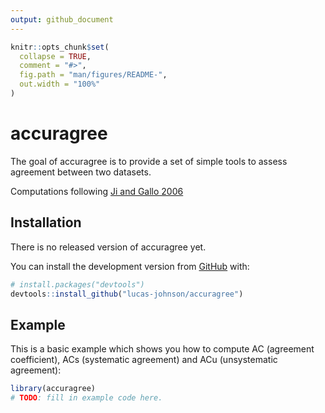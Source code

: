 ```yaml
---
output: github_document
---
```


<!-- README.md is generated from README.Rmd. Please edit that file -->

```r
knitr::opts_chunk$set(
  collapse = TRUE,
  comment = "#>",
  fig.path = "man/figures/README-",
  out.width = "100%"
)
```

# accuragree

<!-- badges: start -->
<!-- badges: end -->

The goal of accuragree is to provide a set of simple tools to assess agreement 
between two datasets. 

Computations following [Ji and Gallo 2006](https://www.ingentaconnect.com/content/asprs/pers/2006/00000072/00000007/art00006)

## Installation

<!-- You can install the released version of accuragree from [CRAN](https://CRAN.R-project.org) with: -->
There is no released version of accuragree yet. 

<!-- ``` r -->
<!-- install.packages("accuragree") -->
<!-- ``` -->

You can install the development version from [GitHub](https://github.com/) with:

``` r
# install.packages("devtools")
devtools::install_github("lucas-johnson/accuragree")
```

## Example

This is a basic example which shows you how to compute AC (agreement 
coefficient), ACs (systematic agreement) and ACu (unsystematic agreement):

```r
library(accuragree)
# TODO: fill in example code here. 
```
